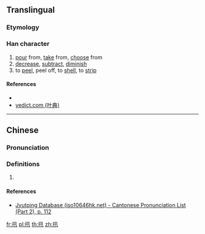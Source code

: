 {{character info/new}}
==Translingual==

===Etymology===
{{Han etyl}}

===Han character===
{{Han char|rn=64|rad=手|as=04|sn=7|four=|canj=QNJ|ids=⿰扌卂}}

# [[pour]] from, [[take]] from, [[choose]] from
# [[decrease]], [[subtract]], [[diminish]]
# to [[peel]], peel off, to [[shell]], to [[strip]]

====References====
* {{Han ref|kx=0418.030|dkj=11803|dj=0764.200|hdz=31832.010|uh=625F|ud=25183}}
* [http://yedict.com/htm/62/625F.htm yedict.com (叶典)]

----

==Chinese==
{{zh-forms}}

===Pronunciation===
{{zh-pron
|m=shēn
|c=san1
|h=pfs=
|md=
|mn=
|w=
|mc=y
|oc=y
|cat=
}}

===Definitions===
{{zh-hanzi}}

# {{rfdef|lang=zh}}

====References====
* [http://www.iso10646hk.net/jp/document/download.jsp Jyutping Database (iso10646hk.net) - Cantonese Pronunciation List (Part 2), p. 112]

[[fr:扟]]
[[pl:扟]]
[[th:扟]]
[[zh:扟]]